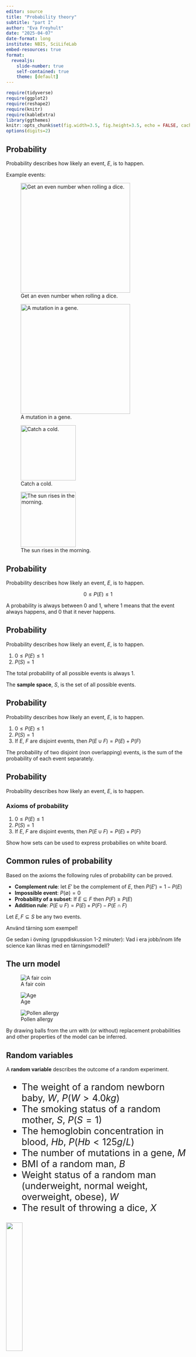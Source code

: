 ```yaml
---
editor: source
title: "Probability theory"
subtitle: "part I"
author: "Eva Freyhult"
date: "2025-04-07"
date-format: long
institute: NBIS, SciLifeLab
embed-resources: true
format: 
  revealjs:
    slide-number: true
    self-contained: true
    theme: [default]
---
```


```r
require(tidyverse)
require(ggplot2)
require(reshape2)
require(knitr)
require(kableExtra)
library(ggthemes)
knitr::opts_chunk$set(fig.width=3.5, fig.height=3.5, echo = FALSE, cache=TRUE, error=FALSE, warnings=FALSE, dpi=600)
options(digits=2)
```

## Probability {auto-animate="true"}

Probability describes how likely an event, $E$, is to happen.

Example events:

:::{layout-ncol=4 align="bottom"}
![Get an even number when rolling a dice.](figures/dice1.jpg){height="300"}

![A mutation in a gene.](figures/mutation.jpg){height="300"}

![Catch a cold.](figures/virus.jpg){height="4cm"}

![The sun rises in the morning.](figures/sunrise.jpg){height="4cm"}
:::


## Probability {auto-animate="true"}

Probability describes how likely an event, $E$, is to happen.

$$0 \leq P(E) \leq 1$$

A probability is always between 0 and 1, where 1 means that the event
always happens, and 0 that it never happens.

## Probability {auto-animate="true"}

Probability describes how likely an event, $E$, is to happen.

1.  $0 \leq P(E) \leq 1$
2.  $P(S) = 1$

The total probability of all possible events is always 1.

The **sample space**, $S$, is the set of all possible events.

## Probability {auto-animate="true"}

Probability describes how likely an event, $E$, is to happen.

1.  $0 \leq P(E) \leq 1$
2.  $P(S) = 1$
3.  If $E$, $F$ are disjoint events, then $P(E \cup F) = P(E) + P(F)$

The probability of two disjoint (non overlapping) events, is the sum of
the probability of each event separately.

## Probability {auto-animate="true"}

Probability describes how likely an event, $E$, is to happen.

### Axioms of probability

1.  $0 \leq P(E) \leq 1$
2.  $P(S) = 1$
3.  If $E$, $F$ are disjoint events, then $P(E \cup F) = P(E) + P(F)$

::: notes
Show how sets can be used to express probabilies on white board.
:::

## Common rules of probability

Based on the axioms the following rules of probability can be proved.

:::{.incremental}

-   **Complement rule**: let $E'$ be the complement of $E$, then $P(E') = 1 - P(E)$
-   **Impossible event**: $P(\emptyset)=0$
-   **Probability of a subset**: If $E \subseteq F$ then $P(F) \geq P(E)$
-   **Addition rule**: $P(E \cup F) = P(E) + P(F) - P(E \cap F)$
:::

:::{.aside}
Let $E,F \subseteq S$ be any two events.
:::

:::{.notes}
Använd tärning som exempel!

Ge sedan i övning (gruppdiskussion 1-2 minuter): 
Vad i era jobb/inom life science kan liknas med en tärningsmodell?
:::

## The urn model

::: {layout=[-15,10,10,10,-15] fig-align="center" height="50%"}
![A fair coin](figures/coinurn.png)

![Age](figures/ageurn.png){fig-align="center"}

![Pollen allergy](figures/pollenageurn.png){fig-align="center"}
:::

By drawing balls from the urn with (or without) replacement
probabilities and other properties of the model can be inferred.


## Random variables 

A **random variable** describes the outcome of a random experiment.

::: {.fragment .fade-in}
::: {.smaller style="font-size: 25px"}
-   The weight of a random newborn baby, $W$, $P(W>4.0kg)$
-   The smoking status of a random mother, $S$, $P(S=1)$
-   The hemoglobin concentration in blood, $Hb$, $P(Hb<125 g/L)$
-   The number of mutations in a gene, $M$
-   BMI of a random man, $B$
-   Weight status of a random man (underweight, normal weight,
    overweight, obese), $W$
-   The result of throwing a dice, $X$
:::

![](figures/dice.jpg){fig-align="center" width="30%"}
:::

::: notes
Whenever chance is involved
:::



## Random variables 

A **random variable** describes the outcome of a random experiment.

::: {.smaller style="font-size: 25px" .incremental}

* Random variables: $X, Y, Z, \dots$, in general denoted by a capital letter.

* Probability: $P(X=5)$, $P(Z>0.34)$, $P(W \geq 3.5 | S = 1)$

* **Observations** of the random variable, $x, y, z, \dots$

* The **sample space** is the collection of all possible observation
values.

* The **population** is the collection of all possible observations.

* A **sample** is a subset of the population.
:::

::: {.notes}
A random variable can not be predicted exactly, but the probability of
all possible outcomes can be described.

Whenever chance is involved in the outcome of an experiment the
outcome is a random variable.

Note, the population is not always countable.

the probability that $X \geq 3.5$ if $S = 1$

the probability that a smoking mother has a baby with birth weight of
3.5 kg or more"
:::

## Discrete random variables

<!-- ::: {.smaller style="font-size: 30px"} -->
A categorical random variable has nominal or ordinal outcomes such as; {red, blue, green} or {tiny, small, average, large, huge}.

:::{.fragment}
A discrete random number has countable number of outcome values, such as {1,2,3,4,5,6}; {0,2,4,6,8} or all integers.
:::

:::{.fragment}
A discrete or categorical random variable can be described by its **probability mass function (PMF)**.
:::

:::{.fragment}
The probability that the random variable, $X$, takes the value $x$ is
denoted $P(X=x) = p(x)$.
:::

<!-- ::: -->

## Example: a fair six-sided dice
::: {fig-align="center" layout=[-1,1,-1]}
![](figures/dice.jpg)
:::

Possible outcomes: $\{1, 2, 3, 4, 5, 6\}$

## Example: a fair six-sided dice

The probability mass function;

```r
kable(matrix(c(as.character(1:6), format(rep(1/6,6), digits=3)),ncol=6, byrow=TRUE, dimnames=list(c('x','p(x)'), c()))) %>% kable_styling(full_width = FALSE)
```

```r
plot(data.frame(x=1:6, p=1/6) %>% ggplot(aes(x=x, y=p)) + geom_bar(stat="identity") + theme_bw() + ylim(c(0,.25)) + scale_x_continuous(breaks = 1:6))
```

## Why a fair sided dice?

- Can be used to simulate a random outcome.
- One or several sides can be choosen to represent a successful outcome.
- By altering the number of sides the probability of success can be set.

::::{.columns}
:::{.column width="40%"}
![](figures/dice.jpg)
:::
:::{.incremental .column width="60%"}
* In life science/your work, what could a dice model represent?
* *Group discussion 2 min!*
:::
::::

:::{.notes}
* Gene Expression (On/Off States) – Whether a gene is expressed (1) or not (0) in a given cell.
* Survival of a Bacterium to an Antibiotic – A bacterium either survives (1) or dies (0) when exposed to an antibiotic.
* Success of a Drug Treatment – A patient either responds positively (1) or negatively (0) to a treatment.
* Blood Type Inheritance – Whether a child inherits a certain allele from a parent follows a probabilistic model similar to rolling a die.
* Presence of a Mutation in a Cell – A cell either has a mutation (1) or does not (0), similar to flipping a coin or rolling for a specific outcome on a die.
:::

## Example: Nucleotide at a given site

```r
#| label: tbl-nucl
#| tbl-cap: "Probability mass function of a nucleotide site."
p <- c(A=0.4, C=0.2, T=0.1, G=0.3)
kable(matrix(c(names(p), p), ncol=4, byrow=TRUE, dimnames=list(c('x','p(x)'), c()))) %>% kable_styling()
```

## Example: Number of bacterial colonies

```r
x=1:50
pl <- ggplot(data.frame(x=x, fx=dpois(x, lambda=25)), aes(x,fx)) + geom_bar(stat="identity") + theme_bw() + ylab("p(x)")
plot(pl)
```

## Expected value
:::{.smaller  style="font-size: 30px"}
The **expected value** is the average outcome of a random variable over many trials and is denoted $E[X]$ or $\mu$.

When the probability mass function is know, $E(X)$ can be computed as follow;

$$E[X] = \mu = \sum_{i=1}^n x_i p(x_i),$$ where $n$ is the number of outcomes.

Alternatively, $E(X)$ can be computed as the **population mean**, by summing over all $N$ objects in the population;

$$E[X] = \mu = \frac{1}{N}\sum_{i=1}^N x_i$$


:::

<!-- ## Expected value -->
<!-- **Linear transformations and combinations** -->
<!-- $$E(aX) = a E(X)$$ -->
<!-- $$E(X + Y) = E(X) + E(Y)$$ -->
<!-- $$E[aX + bY] = aE[X] + bE[Y]$$ -->

## Variance

The variance is a measure of spread and is defined as the expected value
of the squared distance from the population mean;

$$var(X) = \sigma^2 = E[(X-\mu)^2] = \sum_{i=1}^n (x_i-\mu)^2 p(x_i)$$

## Standard deviation {.smaller}

The **standard deviation** is the square root of the **variance** and is usually denoted $\sigma$

$$\sigma = \sqrt{E[(X-\mu)^2]} = \sqrt{\sum_{i=1}^n (x_i-\mu)^2 p(x_i)}$$
or by summing over all objects in the population; 

$$\sigma = \sqrt{\frac{1}{N} \sum_{i=1}^N (x_i-\mu)^2}$$

The standard deviation is always positive and on the same scale as the outcome values.

<!-- ## Variance -->
<!-- **Linear transformations and combinations** -->
<!-- $$var(aX) = a^2 var(X)$$ -->
<!-- For independent random variables X and Y -->
<!-- $$var(aX + bY) = a^2var(X) + b^2var(Y)$$ -->
<!-- ::: {.notes} -->
<!-- X and Y are independent if $p(X|Y)=P(X)$ and/or $p(X \cap Y)=P(X)*P(Y)$ -->


## Simulate distributions

Once a random variable's probability mass fuction is known, properties of interest can be computed, such as;

* probabilities, e.g. $P(X=a), P(X<a)$ and $P(X \geq a)$ 
* expected value, $E(X)$
* variance, $\sigma^2$
* standard deviation, $\sigma$

If the distribution is not known, simulation might be the solution.

## Simulate distributions

When rolling a single dice the probabity of *six* is 1/6.

:::: {.columns}

::: {.column width="40%"}
![](figures/diceurn.png)
:::

::: {.column width="60%"}
The outcome of a single dice roll is a
random variable, $X$, that can be described using an urn model.

:::




::::

## Simulate distributions

When rolling 10 dice, how many sixes do you get?

- What are the possible outcomes?
- What is the probability of exactly 2 sixes?
- What is the probability of at least 5 sixes?
- What does the probability mass function look like?
- What is the expected number of sixes?

:::{.fragment}
[*Dice experiment*](dice.html)
:::
:::{.fragment}
*Simulation in R!*
:::

:::{.notes}
In R we can simulate random draws from an urn model using the
function `sample`.

```r
# A single coin toss
sample(c("H", "T"), size=1)
# Another coin toss
sample(c("H", "T"), size=1)
```

Every time you run the sample a new coin toss is simulated.

The argument `size` tells the function how many balls we want to draw
from the urn. To draw 20 balls from the urn, set `size=20,` remember to
replace the ball after each draw!

```r
# 20 independent coin tosses
(coins <- sample(c("H", "T"), size=20, replace=TRUE))
```

How many heads did we get in the 20 random draws?

```r
# How many heads?
sum(coins == "H")
```

We can repeat this experiment (toss 20 coins and count the number of
heads) several times to estimate the distribution of number of heads in
20 coin tosses.

To do the same thing several times we use the function `replicate.`

To simulate tossing 20 coins and counting the number of heads 10000
times, do the following;

```r
Nheads <- replicate(10000, {
  coins <- sample(c("H", "T"), size=20, replace=TRUE)
  sum(coins == "H")
})
```

Plot distribution of the number of heads in a histogram.

```r
hist(Nheads, breaks=0:20)
```

Now, let's get back to the question; when tossing 20 coins, what is the
probability of at least 15 heads?

$P(X \geq 15)$

Count how many times out of our `r length(Nheads)` exeriments the number
is 15 or greater

```r
sum(Nheads >= 15)
```

From this we conclude that

$P(X \geq 15) =$ `r sum(Nheads>=15)`/`r length(Nheads)` =
`r sum(Nheads>=15)/length(Nheads)`
:::

## Parametric discrete distributions

* Uniform
* Bernoilli
* Binomial
* Poisson
* Negative binomial
* Geometric
* Hypergeometric


## Uniform

In a uniform distribution every possible outcome has the same probability.

:::: {.columns}
::: {.column width="60%"}

With $n$ different outcomes, the probability for each outcome is $1/n$.

```r
plot(data.frame(x=1:6, p=1/6) %>% ggplot(aes(x=x, y=p)) + geom_bar(stat="identity") + theme_bw() + ylim(c(0,.25)) + scale_x_continuous(breaks = 1:6))
```
:::
::: {.column style="width: 40%; font-size: 80%"}

**Examples**

- In randomized sampling each individual/object in the population has the same probability of being selected.
- In randomized clinical trial assignment to treatment group often follows a uniform distribution.
:::
::::

## Bernoulli {.smaller style="font-size: 80%"}

A Bernoulli trial is a random experiment with two outcomes; *success*
(1) and *failure* (0). The outcome of a Bernoulli trial is a discrete random variable, $X$.

$$P(X=x) = p(x) = \left\{
\begin{array}{ll}
p & \mathrm{if}\,x=1\mathrm,\,success\\
1-p & \mathrm{if}\,x=0\mathrm,\,failure
\end{array}
\right.$$

:::: {.columns}
::: {.column width="60%"}
Using the definitions of expected value and variance it can be shown
that;

$$E[X] = p\\
var(X) = p(1-p)$$
:::
::: {.column style="width: 40%; font-size: 70%"}
**Examples**

Experiments where the outcome is binary, such as; healthy/sick, dead/alive, success/failure, mutated/not mutated etc.
:::
::::


## Binomial {.smaller}

The number of successes in a series of $n$ independent and identical
Bernoulli trials ($Z_i$, with probability $p$ for *success*) is a discrete random variable, $X$.

:::: {.columns}
::: {.column width="60%"}

$$X = \sum_{i=0}^n Z_i,$$
The probability mass function of $X$, called the binomial distribution,
is

$$P(X=k) = \binom{n}{k} p^k (1-p)^{n-k}$$
The expected value and variance;

$$E[X] = np\\
var(X) = np(1-p)$$
:::
::: {.column style="width: 40%; font-size: 80%"}
```r
#| fig-width: 5
x=1:50
ggplot(data.frame(x=x, fx=dbinom(x, size=70, prob=0.3)), aes(x,fx)) + geom_bar(stat="identity") + theme_bw() + ylab("p(x)")
```

**Examples**

* The number of patients responding to a treatment in a study.
* The number of patients experiencing a side effect in a study.
:::
::::

:::{.notes}
Examples fo binomial random variables;

-   The number of patients responding to a treatment out of $n$ patients in a study, if the probability of a patient responding to treatment is $p$.
-   The number of patients experiencing a side effect out of $n$ patients in a study, if the probability of a side effect is $p$.
-   the number of mutations in a gene of length $n$, if the mutations are independent and identically distributed and the probability of a mutation at every single position is $p$.
:::

## Hypergeometric

The hypergeometric distribution describe the number of successes in a
series of $n$ draws **without** replacement from a population of size $N$
with $Np$ objects of interest (successes).

:::: {.columns}
::: {.column width="15%"}
![](figures/pollenageurn.png)
:::
::: {.column style="width: 45%; font-size: 80%"}
The probability density function

$$P(X=k) = \frac{\binom{Np}{k}\binom{N-Np}{n-k}}{\binom{N}{n}}$$
:::
::: {.column style="width: 40%; font-size: 50%"}

**Examples**

* Select a subset of individuals from a (small) population of individuals, what is the probability that $x$ of them arre allergic to pollen?
* Gene set enrichment analysis - identification of gene sets that are overrepresented in a set of genes of interest.
* In population genetics to describe the number of individuals with a certain genotype in a population.

:::
::::


::: {.notes}
*Example:* Overrepresentation of iron metabolism genes in a list of
significant genes.

You have a population of $N$ genes, of which $Np$ belong to the pathway
*iron metabolism*. A statistiction gave you a list of $n$ interesting
genes of which $k$ genes belong to the *iron metabolism*. If the
statistician just selected the top list at random, the hypergeometric
distribution can be used to compute the probability of getting \$k4
successes, i.e. genes that belong to the *iron metabolism*.
:::

## Poisson

The Poisson distribution describes the number of times a rare event (probability $p$)
occurs in a large number ($n$) of trials.

:::: {.columns}

::: {.column width="55%"}
The probability mass function;

$$P(X=k) = \frac{\lambda^k}{k!}e^{-\lambda},$$

$$E[X] = var(X) = \lambda = n p$$
:::


::: {.column style="width: 45%; font-size: 50%;"}
### Examples

* A rare disease has a very low probability for a single individual. The
number of individuals in a large population that catch the disease in a
certain time period can be modelled using the Poisson distribution.
* In RNAseq analysis the Poisson distribution is frequently used to model read counts, in particular when gene expression levels are low.
:::

::::

The Poisson distribution can approximate the binomial distribution if
$n$ is large and $p$ is small, rule of thump $n>20, p<0.05, np < 10$.


## Negative binomial

A negative binomial distribution describes the number of failures that occur before a specified number of successes ($r$) has occurred, in a sequence of independent and identically distributed Bernoilli trials.

$r$ is also called the dispersion parameter.

::: {.smaller style="font-size: 60%"}
**Examples**

* In epidemiology the number of days (weeks) of no cases before a certain number of new cases is reported.
* In RNAseq data analysis negative binomial distribution is commonly used to model read counts.
:::

## Geometric

The geometric distribution is a special case of the negative binomial distribution, where $r=1$.


## Example PMFs

```r
#| label: fig-distr
#| fig-cap: "Probability mass functions for the binomial distribution (n=20, p=0.1, 0.3 or 0.5), hypergeometric distribution (N=100, n=20, p=0.1, 0.3 or 0.5), negative binomial distribution (n=20, r=n*p, p=0.1, 0.3 or 0.5) and Poisson distribution (n=20, p=0.1, 0.3 or 0.5)."
#| fig-width: 7
N=100
n=20
x <- 0:n
probs <- c(0.1, 0.3, 0.5)
df <- rbind(data.frame(prob=probs) |> group_by(prob) |> reframe(data.frame(x=x) |> mutate(px=dbinom(x, n, prob)), .groups="drop") |> mutate(distribution="Binomial"),
data.frame(prob=probs) |> group_by(prob) |> reframe(data.frame(x=x) |> mutate(px=dpois(x, n*prob)), .groups="drop") |> mutate(distribution="Poisson"),
data.frame(prob=probs) |> group_by(prob) |> reframe(data.frame(x=x) |> mutate(px=dnbinom(x, n*(1-prob), 1-prob)), .groups="drop") |> mutate(distribution="Negative binomial"),
data.frame(prob=probs) |> group_by(prob) |> reframe(data.frame(x=x) |> mutate(px=dhyper(x, round(N*prob), round(N*(1-prob)), n)), .groups="drop") |> mutate(distribution="Hypergeometric"))

#df|>ggplot(aes(x=x, y=px, color=distribution, shape=factor(prob))) + geom_point(size=5) + geom_line() + theme_bw() + scale_color_colorblind() + ylab("p(x)") + scale_shape_discrete("")
df|>mutate(prob=paste0("p=", prob)) |> ggplot(aes(x=x, y=px, fill=distribution)) + geom_bar(stat="identity", position="dodge") + theme_bw() + scale_fill_colorblind() + ylab("p(x)") + scale_shape_discrete("") + facet_grid(prob~distribution) + theme(legend.position="none")
```

## In R

Probability mass functions, $P(X=x)$; `dbinom`, `dhyper`, `dpois`, `dnbinom` and `dgeom`.

Cumulative distribution functions, $P(X \leq x)$;  `pbinom`, `phyper`, `ppois`, `pnbinom` and `pgeom`.

Also, functions for computing an $x$ such that $P(X \leq x) = q$, where $q$ is a probability of interest are available using; `qbinom`, `qhyper`, `qpois`, `qnbinom` and `qgeom`.
